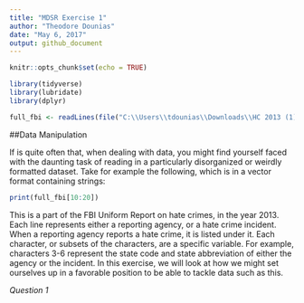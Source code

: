 ```yaml
---
title: "MDSR Exercise 1"
author: "Theodore Dounias"
date: "May 6, 2017"
output: github_document
---
```


```r
knitr::opts_chunk$set(echo = TRUE)

library(tidyverse)
library(lubridate)
library(dplyr)

full_fbi <- readLines(file("C:\\Users\\tdounias\\Downloads\\HC 2013 (1)\\HC 2013.txt", open = "r"), skipNul = TRUE)

```
##Data Manipulation

If is quite often that, when dealing with data, you might find yourself faced with the daunting task of reading in a particularly disorganized or weirdly formatted dataset. Take for example the following, which is in a vector format containing strings:
```r
print(full_fbi[10:20])
```
    
This is a part of the FBI Uniform Report on hate crimes, in the year 2013. Each line represents either a reporting agency, or a hate crime incident. When a reporting agency reports a hate crime, it is listed under it. Each character, or subsets of the characters, are a specific variable. For example, characters 3-6 represent the state code and state abbreviation of either the agency or the incident. In this exercise, we will look at how we might set ourselves up in a favorable position to be able to tackle data such as this.
  
*Question 1*
  
